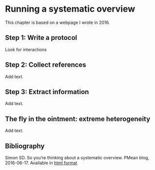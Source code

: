 # Running a systematic overview

This chapter is based on a webpage I wrote in 2016.

## Step 1: Write a protocol

Look for interactions

## Step 2: Collect references

Add text.

## Step 3: Extract information

Add text.

## The fly in the ointment: extreme heterogeneity

Add text.

## Bibliography

Simon SD. So you're thinking about a systematic overview. PMean blog, 2016-06-17. Available in [html format][ref16-simon-2016]

[ref16-simon-2016]: http://pmean.com/posts/systematic-overview/
